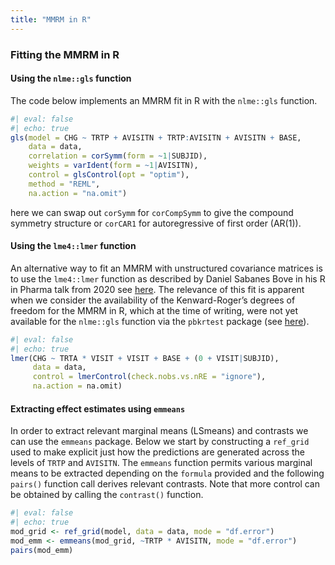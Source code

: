 ```yaml
---
title: "MMRM in R"
---
```


### Fitting the MMRM in R

#### Using the `nlme::gls` function

The code below implements an MMRM fit in R with the `nlme::gls` function.

```r
#| eval: false
#| echo: true
gls(model = CHG ~ TRTP + AVISITN + TRTP:AVISITN + AVISITN + BASE,
    data = data,
    correlation = corSymm(form = ~1|SUBJID),
    weights = varIdent(form = ~1|AVISITN),
    control = glsControl(opt = "optim"),
    method = "REML",
    na.action = "na.omit")
```

here we can swap out `corSymm` for `corCompSymm` to give the compound symmetry structure or `corCAR1` for autoregressive of first order (AR(1)).

#### Using the `lme4::lmer` function

An alternative way to fit an MMRM with unstructured covariance matrices is to use the `lme4::lmer` function as described by Daniel Sabanes Bove in his R in Pharma talk from 2020 see [here](https://github.com/rinpharma/2020_presentations/blob/main/talks_folder/2020-Sabanes_Bove-Implementing_MMRM_in_R.pdf). The relevance of this fit is apparent when we consider the availability of the Kenward-Roger's degrees of freedom for the MMRM in R, which at the time of writing, were not yet available for the `nlme::gls` function via the `pbkrtest` package (see [here](https://people.math.aau.dk/~sorenh/software/pbkrtest/#NEWS)).

```r
#| eval: false
#| echo: true
lmer(CHG ~ TRTA * VISIT + VISIT + BASE + (0 + VISIT|SUBJID),
     data = data,
     control = lmerControl(check.nobs.vs.nRE = "ignore"),
     na.action = na.omit)
```

#### Extracting effect estimates using `emmeans`

In order to extract relevant marginal means (LSmeans) and contrasts we can use the `emmeans` package. Below we start by constructing a `ref_grid` used to make explicit just how the predictions are generated across the levels of `TRTP` and `AVISITN`. The `emmeans` function permits various marginal means to be extracted depending on the `formula` provided and the following `pairs()` function call derives relevant contrasts. Note that more control can be obtained by calling the `contrast()` function.

```r
#| eval: false
#| echo: true
mod_grid <- ref_grid(model, data = data, mode = "df.error")
mod_emm <- emmeans(mod_grid, ~TRTP * AVISITN, mode = "df.error") 
pairs(mod_emm) 
```
